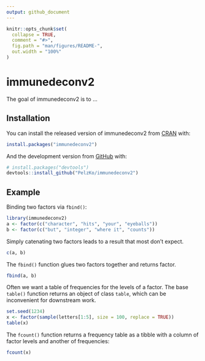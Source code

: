 ```yaml
---
output: github_document
---
```


<!-- README.md is generated from README.Rmd. Please edit that file -->

```r
knitr::opts_chunk$set(
  collapse = TRUE,
  comment = "#>",
  fig.path = "man/figures/README-",
  out.width = "100%"
)
```

# immunedeconv2

<!-- badges: start -->
<!-- badges: end -->

The goal of immunedeconv2 is to ...

## Installation

You can install the released version of immunedeconv2 from [CRAN](https://CRAN.R-project.org) with:

``` r
install.packages("immunedeconv2")
```

And the development version from [GitHub](https://github.com/) with:

``` r
# install.packages("devtools")
devtools::install_github("PelzKo/immunedeconv2")
```
## Example

Binding two factors via `fbind()`:

```r
library(immunedeconv2)
a <- factor(c("character", "hits", "your", "eyeballs"))
b <- factor(c("but", "integer", "where it", "counts"))
```

Simply catenating two factors leads to a result that most don't expect.

```r
c(a, b)
```

The `fbind()` function glues two factors together and returns factor.

```r
fbind(a, b)
```

Often we want a table of frequencies for the levels of a factor. The base `table()` function returns an object of class `table`, which can be inconvenient for downstream work.

```r
set.seed(1234)
x <- factor(sample(letters[1:5], size = 100, replace = TRUE))
table(x)
```

The `fcount()` function returns a frequency table as a tibble with a column of factor levels and another of frequencies:

```r
fcount(x)
```
